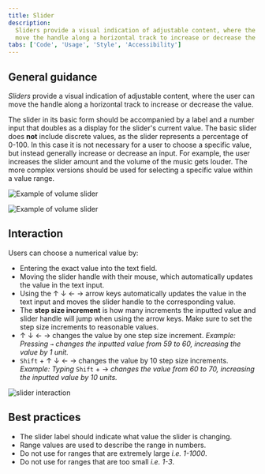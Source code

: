 ```yaml
---
title: Slider
description:
  Sliders provide a visual indication of adjustable content, where the user can
  move the handle along a horizontal track to increase or decrease the value.
tabs: ['Code', 'Usage', 'Style', 'Accessibility']
---
```


## General guidance

_Sliders_ provide a visual indication of adjustable content, where the user can
move the handle along a horizontal track to increase or decrease the value.

The slider in its basic form should be accompanied by a label and a number input
that doubles as a display for the slider's current value. The basic slider does
**not** include discrete values, as the slider represents a percentage of 0-100.
In this case it is not necessary for a user to choose a specific value, but
instead generally increase or decrease an input. For example, the user increases
the slider amount and the volume of the music gets louder. The more complex
versions should be used for selecting a specific value within a value range.

<Row>
<Column colLg={8}>

![Example of volume slider](images/slider-usage-1.png)

</Column>
</Row>

<Row>
<Column colLg={8}>

![Example of volume slider](images/slider-usage-1.png)

</Column>
</Row>

## Interaction

Users can choose a numerical value by:

- Entering the exact value into the text field.
- Moving the slider handle with their mouse, which automatically updates the
  value in the text input.
- Using the ↑ ↓ ← → arrow keys automatically updates the value in the text input
  and moves the slider handle to the corresponding value.
- The **step size increment** is how many increments the inputted value and
  slider handle will jump when using the arrow keys. Make sure to set the step
  size increments to reasonable values.
- ↑ ↓ ← → changes the value by one step size increment. _Example: Pressing `→`
  changes the inputted value from 59 to 60, increasing the value by 1 unit._
- `Shift` + ↑ ↓ ← → changes the value by 10 step size increments. _Example:
  Typing_ `Shift` + → _changes the value from 60 to 70, increasing the inputted
  value by 10 units._

<Row>
<Column colLg={8}>

![slider interaction](images/slider-usage-animation-1.gif)

</Column>
</Row>

## Best practices

- The slider label should indicate what value the slider is changing.
- Range values are used to describe the range in numbers.
- Do not use for ranges that are extremely large _i.e. 1-1000_.
- Do not use for ranges that are too small _i.e. 1-3_.
